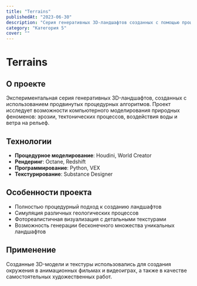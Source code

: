 ```yaml
---
title: "Terrains"
publishedAt: "2023-06-30"
description: "Серия генеративных 3D-ландшафтов созданных с помощью процедурных алгоритмов"
category: "Категория 5"
cover: ""
---
```


# Terrains

## О проекте

Экспериментальная серия генеративных 3D-ландшафтов, созданных с использованием продвинутых процедурных алгоритмов. Проект исследует возможности компьютерного моделирования природных феноменов: эрозии, тектонических процессов, воздействия воды и ветра на рельеф.

## Технологии

- **Процедурное моделирование**: Houdini, World Creator
- **Рендеринг**: Octane, Redshift
- **Программирование**: Python, VEX
- **Текстурирование**: Substance Designer

## Особенности проекта

- Полностью процедурный подход к созданию ландшафтов
- Симуляция различных геологических процессов
- Фотореалистичная визуализация с детальными текстурами
- Возможность генерации бесконечного множества уникальных ландшафтов

## Применение

Созданные 3D-модели и текстуры использовались для создания окружения в анимационных фильмах и видеоиграх, а также в качестве самостоятельных художественных работ. 